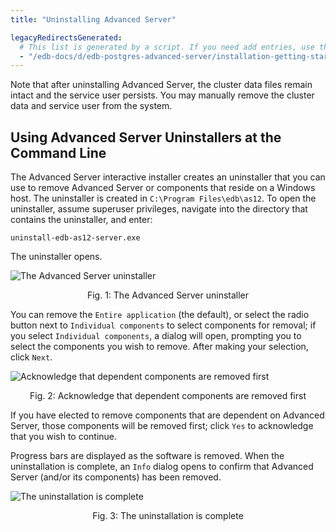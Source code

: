 ```yaml
---
title: "Uninstalling Advanced Server"

legacyRedirectsGenerated:
  # This list is generated by a script. If you need add entries, use the `legacyRedirects` key.
  - "/edb-docs/d/edb-postgres-advanced-server/installation-getting-started/installation-guide-for-windows/13/uninstalling_advanced_server.html"
---
```


<div id="uninstalling_advanced_server" class="registered_link"></div>

Note that after uninstalling Advanced Server, the cluster data files remain intact and the service user persists. You may manually remove the cluster data and service user from the system.

## Using Advanced Server Uninstallers at the Command Line

The Advanced Server interactive installer creates an uninstaller that you can use to remove Advanced Server or components that reside on a Windows host. The uninstaller is created in `C:\Program Files\edb\as12`. To open the uninstaller, assume superuser privileges, navigate into the directory that contains the uninstaller, and enter:

```text
uninstall-edb-as12-server.exe
```

The uninstaller opens.

![The Advanced Server uninstaller](images/advanced_server_uninstaller.png)

<div style="text-align: center"> Fig. 1: The Advanced Server uninstaller </div>


You can remove the `Entire application` (the default), or select the radio button next to `Individual components` to select components for removal; if you select `Individual components`, a dialog will open, prompting you to select the components you wish to remove. After making your selection, click `Next`.

![Acknowledge that dependent components are removed first](images/acknowledging_components_removed.png)

<div style="text-align: center"> Fig. 2: Acknowledge that dependent components are removed first </div>


If you have elected to remove components that are dependent on Advanced Server, those components will be removed first; click `Yes` to acknowledge that you wish to continue.

Progress bars are displayed as the software is removed. When the uninstallation is complete, an `Info` dialog opens to confirm that Advanced Server (and/or its components) has been removed.

![The uninstallation is complete](images/uninstallation_complete.png)

<div style="text-align: center"> Fig. 3: The uninstallation is complete </div>


